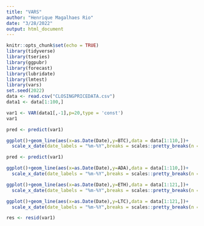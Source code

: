 ```yaml
---
title: "VARS"
author: "Henrique Magalhaes Rio"
date: "3/28/2022"
output: html_document
---
```


```r
knitr::opts_chunk$set(echo = TRUE)
library(tidyverse)
library(tseries)
library(ggpubr)
library(forecast)
library(lubridate)
library(lmtest)
library(vars)
set.seed(2022)
data <- read.csv("CLOSINGPRICEDATA.csv")
data1 <- data[1:100,]
```



```r
var1 <- VAR(data1[,-1],p=20,type = 'const')
var1
```


```r
pred <- predict(var1)

ggplot()+geom_line(aes(x=as.Date(Date),y=BTC),data = data[1:110,])+
  scale_x_date(date_labels = "%m-%Y",breaks = scales::pretty_breaks(n = 15))+geom_line(aes(x=as.Date(data[101:110,]$Date),y=fore$BTC[,1]),color='red')+labs(title="VAR forecasts for Bitcoin",x="Date")
```

```r
pred <- predict(var1)

ggplot()+geom_line(aes(x=as.Date(Date),y=ADA),data = data[1:110,])+
  scale_x_date(date_labels = "%m-%Y",breaks = scales::pretty_breaks(n = 15))+geom_line(aes(x=as.Date(data[101:110,]$Date),y=fore$ADA[,1]),color='red')+labs(title="VAR forecasts for ADA",x="Date")
```





```r
ggplot()+geom_line(aes(x=as.Date(Date),y=ETH),data = data[1:121,])+
  scale_x_date(date_labels = "%m-%Y",breaks = scales::pretty_breaks(n = 15))+geom_line(aes(x=as.Date(data[111:120,]$Date),y=fore$ETH[,1]),color='red')
```

```r
ggplot()+geom_line(aes(x=as.Date(Date),y=LTC),data = data[1:121,])+
  scale_x_date(date_labels = "%m-%Y",breaks = scales::pretty_breaks(n = 15))+geom_line(aes(x=as.Date(data[111:120,]$Date),y=fore$LTC[,1]),color='red')
```

```r
res <- resid(var1)


```

